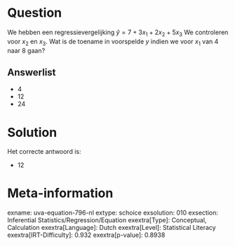 Question
========

We hebben een regressievergelijking $\hat{y} = 7 + 3x_{1} +
2x_{2} + 5x_{3}$ We controleren voor *x*~2~ en *x*~3~. Wat is de
toename in voorspelde *y* indien we voor *x*~1~ van 4 naar 8 gaan?

Answerlist
----------

* 4
* 12
* 24

Solution
========

Het correcte antwoord is: 

* 12

Meta-information
================
exname: uva-equation-796-nl
extype: schoice
exsolution: 010
exsection: Inferential Statistics/Regression/Equation
exextra[Type]: Conceptual, Calculation
exextra[Language]: Dutch
exextra[Level]: Statistical Literacy
exextra[IRT-Difficulty]: 0.932
exextra[p-value]: 0.8938
